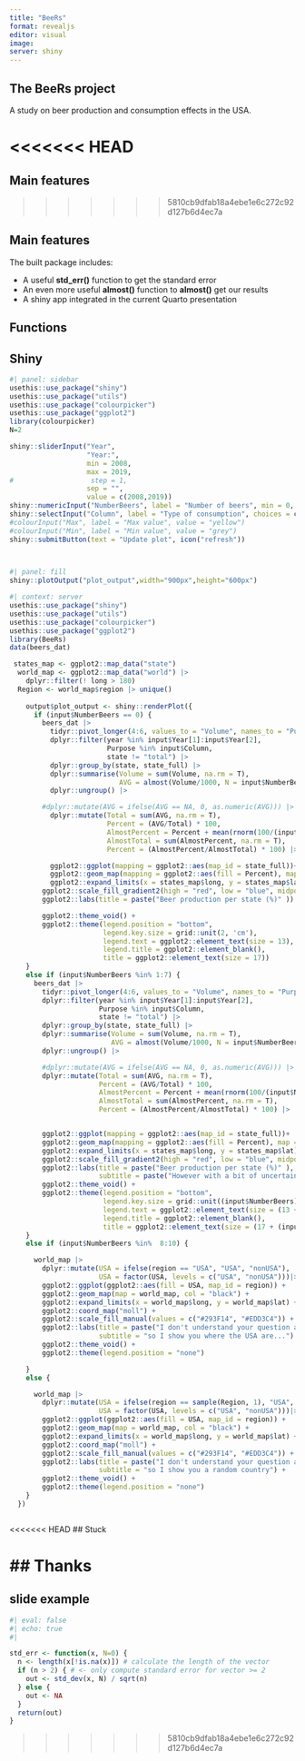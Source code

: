 ```yaml
---
title: "BeeRs"
format: revealjs
editor: visual
image: 
server: shiny
---
```


## The BeeRs project

A study on beer production and consumption effects in the USA. 

<<<<<<< HEAD
=======
## Main features
>>>>>>> 5810cb9dfab18a4ebe1e6c272c92d127b6d4ec7a

## Main features
:::{.incremental}
The built package includes:

-   A useful **std_err()** function to get the standard error
-   An even more useful **almost()** function to **almost()** get our results
-   A shiny app integrated in the current Quarto presentation
:::

## Functions

##  Shiny

```r
#| panel: sidebar
usethis::use_package("shiny")
usethis::use_package("utils")
usethis::use_package("colourpicker")
usethis::use_package("ggplot2")
library(colourpicker)
N=2

shiny::sliderInput("Year",
                   "Year:",
                   min = 2008,
                   max = 2019,
#                   step = 1,
                   sep = "",
                   value = c(2008,2019))
shiny::numericInput("NumberBeers", label = "Number of beers", min = 0, max = 15, step = 1, value = N)
shiny::selectInput("Column", label = "Type of consumption", choices = c("BottlesCans", "Permises", "KegsBarrels"), multiple = T, selected = "Permises")
#colourInput("Max", label = "Max value", value = "yellow")
#colourInput("Min", label = "Min value", value = "grey")
shiny::submitButton(text = "Update plot", icon("refresh"))

    

```

```r
#| panel: fill
shiny::plotOutput("plot_output",width="900px",height="600px")
```

```r
#| context: server
usethis::use_package("shiny")
usethis::use_package("utils")
usethis::use_package("colourpicker")
usethis::use_package("ggplot2")
library(BeeRs)
data(beers_dat)

 states_map <- ggplot2::map_data("state")
  world_map <- ggplot2::map_data("world") |>
    dplyr::filter(! long > 180)
  Region <- world_map$region |> unique()
  
    output$plot_output <- shiny::renderPlot({
      if (input$NumberBeers == 0) {
        beers_dat |>
          tidyr::pivot_longer(4:6, values_to = "Volume", names_to = "Purpose") |>
          dplyr::filter(year %in% input$Year[1]:input$Year[2],
                        Purpose %in% input$Column,
                        state != "total") |>
          dplyr::group_by(state, state_full) |>
          dplyr::summarise(Volume = sum(Volume, na.rm = T),
                           AVG = almost(Volume/1000, N = input$NumberBeers)) |>
          dplyr::ungroup() |>

        #dplyr::mutate(AVG = ifelse(AVG == NA, 0, as.numeric(AVG))) |>
          dplyr::mutate(Total = sum(AVG, na.rm = T),
                        Percent = (AVG/Total) * 100,
                        AlmostPercent = Percent + mean(rnorm(100/(input$NumberBeers + 1), 0, input$NumberBeers)),
                        AlmostTotal = sum(AlmostPercent, na.rm = T),
                        Percent = (AlmostPercent/AlmostTotal) * 100) |>

          ggplot2::ggplot(mapping = ggplot2::aes(map_id = state_full))+
          ggplot2::geom_map(mapping = ggplot2::aes(fill = Percent), map = states_map, col = 1) +
          ggplot2::expand_limits(x = states_map$long, y = states_map$lat)+
        ggplot2::scale_fill_gradient2(high = "red", low = "blue", midpoint = 6) +
        ggplot2::labs(title = paste("Beer production per state (%)" )) +

        ggplot2::theme_void() +
        ggplot2::theme(legend.position = "bottom",
                       legend.key.size = grid::unit(2, 'cm'),
                       legend.text = ggplot2::element_text(size = 13),
                       legend.title = ggplot2::element_blank(),
                       title = ggplot2::element_text(size = 17))
    }
    else if (input$NumberBeers %in% 1:7) {
      beers_dat |>
        tidyr::pivot_longer(4:6, values_to = "Volume", names_to = "Purpose") |>
        dplyr::filter(year %in% input$Year[1]:input$Year[2],
                      Purpose %in% input$Column,
                      state != "total") |>
        dplyr::group_by(state, state_full) |>
        dplyr::summarise(Volume = sum(Volume, na.rm = T),
                         AVG = almost(Volume/1000, N = input$NumberBeers)) |>
        dplyr::ungroup() |>

        #dplyr::mutate(AVG = ifelse(AVG == NA, 0, as.numeric(AVG))) |>
        dplyr::mutate(Total = sum(AVG, na.rm = T),
                      Percent = (AVG/Total) * 100,
                      AlmostPercent = Percent + mean(rnorm(100/(input$NumberBeers + 1), 0, input$NumberBeers)),
                      AlmostTotal = sum(AlmostPercent, na.rm = T),
                      Percent = (AlmostPercent/AlmostTotal) * 100) |>


        ggplot2::ggplot(mapping = ggplot2::aes(map_id = state_full))+
        ggplot2::geom_map(mapping = ggplot2::aes(fill = Percent), map = states_map, col = 1) +
        ggplot2::expand_limits(x = states_map$long, y = states_map$lat)+
        ggplot2::scale_fill_gradient2(high = "red", low = "blue", midpoint = 6) +
        ggplot2::labs(title = paste("Beer production per state (%)" ),
                      subtitle = paste("However with a bit of uncertainty since you chose to make me drink", input$NumberBeers, "beers...")) +
        ggplot2::theme_void() +
        ggplot2::theme(legend.position = "bottom",
                       legend.key.size = grid::unit((input$NumberBeers)/10+2, 'cm'),
                       legend.text = ggplot2::element_text(size = (13 + (input$NumberBeers)/5)),
                       legend.title = ggplot2::element_blank(),
                       title = ggplot2::element_text(size = (17 + (input$NumberBeers)/5)))
    }
    else if (input$NumberBeers %in%  8:10) {

      world_map |>
        dplyr::mutate(USA = ifelse(region == "USA", "USA", "nonUSA"),
                      USA = factor(USA, levels = c("USA", "nonUSA")))|>
        ggplot2::ggplot(ggplot2::aes(fill = USA, map_id = region)) +
        ggplot2::geom_map(map = world_map, col = "black") +
        ggplot2::expand_limits(x = world_map$long, y = world_map$lat) +
        ggplot2::coord_map("moll") +
        ggplot2::scale_fill_manual(values = c("#293F14", "#EDD3C4")) +
        ggplot2::labs(title = paste("I don't understand your question after", input$NumberBeers, "beers..."),
                      subtitle = "so I show you where the USA are...") +
        ggplot2::theme_void() +
        ggplot2::theme(legend.position = "none")

    }
    else {

      world_map |>
        dplyr::mutate(USA = ifelse(region == sample(Region, 1), "USA", "nonUSA"),
                      USA = factor(USA, levels = c("USA", "nonUSA")))|>
        ggplot2::ggplot(ggplot2::aes(fill = USA, map_id = region)) +
        ggplot2::geom_map(map = world_map, col = "black") +
        ggplot2::expand_limits(x = world_map$long, y = world_map$lat) +
        ggplot2::coord_map("moll") +
        ggplot2::scale_fill_manual(values = c("#293F14", "#EDD3C4")) +
        ggplot2::labs(title = paste("I don't understand your question after", input$NumberBeers, "beers..."),
                      subtitle = "so I show you a random country") +
        ggplot2::theme_void() +
        ggplot2::theme(legend.position = "none")
    }
  })



```

<<<<<<< HEAD
## Stuck

## Thanks
=======
## slide example
```r

#| eval: false
#| echo: true
#| 

std_err <- function(x, N=0) {
  n <- length(x[!is.na(x)]) # calculate the length of the vector
  if (n > 2) { # <- only compute standard error for vector >= 2
    out <- std_dev(x, N) / sqrt(n)
  } else {
    out <- NA
  }
  return(out)
}
```

>>>>>>> 5810cb9dfab18a4ebe1e6c272c92d127b6d4ec7a
